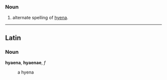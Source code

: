 ===Noun===

# alternate spelling of [[hyena]].
----
==Latin==
===Noun===
'''hyaena''', '''hyaenae''', ''f''

: a hyena